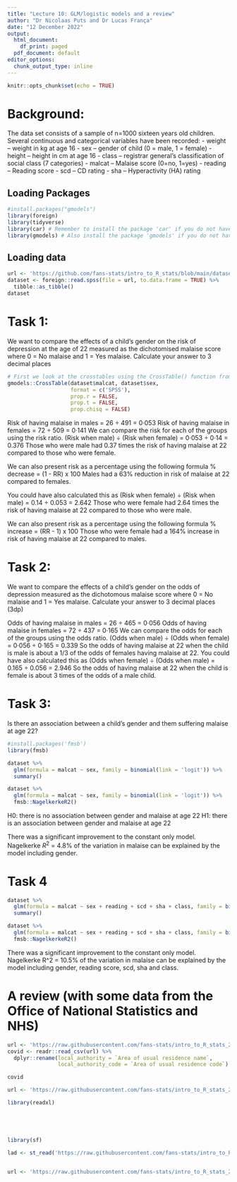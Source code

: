 ```yaml
---
title: "Lecture 10: GLM/logistic models and a review"
author: "Dr Nicolaas Puts and Dr Lucas França"
date: "12 December 2022"
output:
  html_document:
    df_print: paged
  pdf_document: default
editor_options: 
  chunk_output_type: inline
---
```


```r
knitr::opts_chunk$set(echo = TRUE)
```


# Background:

The data set consists of a sample of n=1000 sixteen years old children. Several continuous and categorical variables have been recorded:
- weight – weight in kg at age 16
- sex – gender of child (0 = male, 1 = female)
- height – height in cm at age 16
- class – registrar general's classification of social class (7 categories)
- malcat – Malaise score (0=no, 1=yes)
- reading – Reading score
- scd – CD rating
- sha – Hyperactivity (HA) rating


## Loading Packages

```r
#install.packages("gmodels")
library(foreign)
library(tidyverse)
library(car) # Remember to install the package 'car' if you do not have it yet!
library(gmodels) # Also install the package 'gmodels' if you do not have it!
```


## Loading data

```r
url <- 'https://github.com/fans-stats/intro_to_R_stats/blob/main/datasets/child_dev_a.sav?raw=true'
dataset <- foreign::read.spss(file = url, to.data.frame = TRUE) %>% 
  tibble::as_tibble()
dataset
```

# Task 1:

We want to compare the effects of a child’s gender on the risk of depression at the age of 22 measured as the dichotomised malaise score where 0 = No malaise and 1 = Yes malaise. Calculate your answer to 3 decimal places

```r
# First we look at the crosstables using the CrossTable() function from package 'gmodels'.
gmodels::CrossTable(dataset$malcat, dataset$sex, 
                    format = c('SPSS'), 
                    prop.r = FALSE, 
                    prop.t = FALSE, 
                    prop.chisq = FALSE)
```

Risk of having malaise in males = 26 ÷ 491 = 0·053
Risk of having malaise in females = 72 ÷ 509 = 0·141
We can compare the risk for each of the groups using the risk ratio.
(Risk when male) ÷ (Risk when female) = 0·053 ÷ 0·14 = 0.376
Those who were male had 0.37 times the risk of having malaise at 22 compared to those who were female.

We can also present risk as a percentage using the following formula % decrease = (1 - RR) x 100 Males had a 63% reduction in risk of malaise at 22 compared to females.

You could have also calculated this as
(Risk when female) ÷ (Risk when male) = 0.14 ÷ 0.053 = 2.642
Those who were female had 2.64 times the risk of having malaise at 22 compared to those who were male.

We can also present risk as a percentage using the following formula % increase = (RR - 1) x 100 Those who were female had a 164% increase in risk of having malaise at 22 compared to males.

# Task 2:

We want to compare the effects of a child’s gender on the odds of depression measured as the dichotomous malaise score where 0 = No malaise and 1 = Yes malaise. Calculate your answer to 3 decimal places (3dp)

Odds of having malaise in males = 26 ÷ 465 = 0·056
Odds of having malaise in females = 72 ÷ 437 = 0·165
We can compare the odds for each of the groups using the odds ratio.
(Odds when male) ÷ (Odds when female) = 0·056 ÷ 0·165 = 0.339
So the odds of having malaise at 22 when the child is male is about a 1/3 of the odds of females having malaise at 22.
You could have also calculated this as
(Odds when female) ÷ (Odds when male) = 0.165 ÷ 0.056 = 2.946
So the odds of having malaise at 22 when the child is female is about 3 times of the odds of a male child.

# Task 3:

Is there an association between a child’s gender and them suffering malaise at age 22?

```r
#install.packages('fmsb')
library(fmsb)

dataset %>% 
  glm(formula = malcat ~ sex, family = binomial(link = 'logit')) %>% 
  summary()

dataset %>% 
  glm(formula = malcat ~ sex, family = binomial(link = 'logit')) %>% 
  fmsb::NagelkerkeR2()
```

H0: there is no association between gender and malaise at age 22
H1: there is an association between gender and malaise at age 22

There was a significant improvement to the constant only model. Nagelkerke $R^2$ = 4.8% of the variation in malaise can be explained by the model including gender.


# Task 4

```r
dataset %>% 
  glm(formula = malcat ~ sex + reading + scd + sha + class, family = binomial(link = 'logit')) %>% 
  summary()

dataset %>% 
  glm(formula = malcat ~ sex + reading + scd + sha + class, family = binomial(link = 'logit')) %>% 
  fmsb::NagelkerkeR2()
```
There was a significant improvement to the constant only model. Nagelkerke R^2 = 10.5% of the variation in malaise can be explained by the model including gender, reading score, scd, sha and class.


# A review (with some data from the Office of National Statistics and NHS)



```r
url <- 'https://raw.githubusercontent.com/fans-stats/intro_to_R_stats_2022/main/lecture_10/covid_deaths_la.csv'
covid <- readr::read_csv(url) %>% 
  dplyr::rename(local_authority = `Area of usual residence name`,
                local_authority_code = `Area of usual residence code`)

covid
```

```r
url <- 'https://raw.githubusercontent.com/fans-stats/intro_to_R_stats_2022/main/lecture_10/deprivation_la.csv'
```

```r
library(readxl)
```


```r
```

```r
```

```r
```

```r
```

```r
library(sf)

lad <- st_read('https://raw.githubusercontent.com/fans-stats/intro_to_R_stats_2022/main/lecture_10/Local_Authority_Districts_(April_2019)_UK_BUC.geojson')
```

```r
```

```r
url <- 'https://raw.githubusercontent.com/fans-stats/intro_to_R_stats_2022/main/lecture_10/trust_data.csv'
```

```r
```


